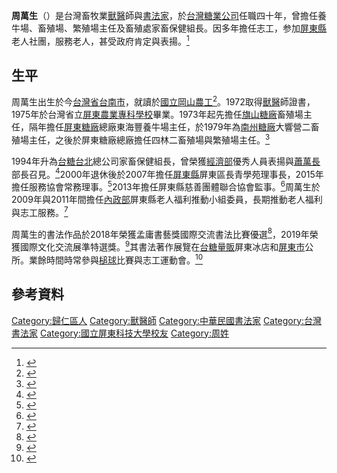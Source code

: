 {{Infobox person
| 前缀尊称   =
| 姓名       = 周萬生
| 后缀尊称   = 
| 出生日期   = {{birth date and age|1937|10|11}}
| 出生地     = {{TWN-JPN}}[[台南州|台南州]][[歸仁庄|歸仁庄]]<br/>（今[[台南市|台南市]][[歸仁區|歸仁區]]）
| 户籍      = {{ROC}}
| 國籍     ={{中華民國|ROC}}
| 教育程度   = 獸醫專科
| 母校       = [[屏東農業專科學校|屏東農業專科學校]]<br/>[[國立岡山高級農工職業學校|國立岡山農工]]
| 職業       = 獸醫師
| 活跃时期   = 1970年代至今
| 雇主       = [[台灣糖業公司|台灣糖業公司]]
}}

'''周萬生'''（{{bd|1937年|10月11日|}}）是台灣畜牧業[[獸醫|獸醫]]師與[[書法家|書法家]]，於[[台灣糖業公司|台灣糖業公司]]任職四十年，曾擔任養牛場、畜殖場、繁殖場主任及畜殖處家畜保健組長。因多年擔任志工，参加[[屏東縣|屏東縣]]老人社團，服務老人，甚受政府肯定與表揚。<ref>{{cite web|url=http://iservice.ltn.com.tw/IService3/photo.php?no=12346|title=周萬生 活到老學到老|publisher=自由時報|accessdate=2020-09-25|archive-date=2020-09-25|archive-url=https://web.archive.org/web/20200925060915/http://iservice.ltn.com.tw/IService3/photo.php?no=12346|dead-url=no}}</ref>

==生平==

周萬生出生於今[[台灣省|台灣省]][[台南市|台南市]]，就讀於[[國立岡山高級農工職業學校|國立岡山農工]]<ref>{{cite web|url=http://rpage.ksvs.khc.edu.tw/var/file/0/1000/img/34/681409721.pdf|title=國立岡山高級農工職業學校第七屆校友會名冊|publisher=國立岡山高級農工職業學校|accessdate=2020-10-22|archive-date=2020-10-26|archive-url=https://web.archive.org/web/20201026113044/http://rpage.ksvs.khc.edu.tw/var/file/0/1000/img/34/681409721.pdf|dead-url=no}}</ref>。1972取得[[獸醫|獸醫]]師證書，1975年於台灣省立[[屏東農業專科學校|屏東農業專科學校]]畢業。1973年起先擔任[[旗山糖廠|旗山糖廠]]畜殖場主任，隔年擔任[[屏東糖廠|屏東糖廠]]總廠東海豐養牛場主任，於1979年為[[南州糖廠|南州糖廠]]大響營二畜殖場主任，之後於屏東糖廠總廠擔任四林二畜殖場與繁殖場主任。<ref>{{cite book |author=徐慶鍾 |date=1978 |title=台灣之新資源開發 |url=https://books.google.com/books?id=LstdAAAAIAAJ |location=台灣 |publisher=中華書局}}</ref>

1994年升為[[台糖|台糖]][[台北|台北]]總公司家畜保健組長，曾榮獲[[中華民國經濟部|經濟部]]優秀人員表揚與[[蕭萬長|蕭萬長]]部長召見。<ref>{{cite magazine|url=http://www.taisugar.com.tw/upload/MonthlyPDF/635313415495118095.pdf|title=台糖通訊 |publisher=台灣糖業公司 中華民國經濟部| publication-date=2014-03|volume=134|issue=2025|accessdate=2020-09-25}}</ref>2000年退休後於2007年擔任[[屏東縣|屏東縣]]屏東區長青學苑理事長，2015年擔任服務協會常務理事。<ref>{{cite web|url=https://www.cna.com.tw/postwrite/Detail/37097.aspx|title=屏東縣政府推出65歲以上免費搭客運車服務|publisher=中央通訊社|accessdate=2020-09-25}}</ref>2013年擔任屏東縣慈善團體聯合協會監事。<ref>{{cite web|url=https://www.idn.com.tw/news/news_content.aspx?catid=5&catsid=6&catdid=0&artid=20090720abcd021|title=屏縣慈善團體聯合協會改選|publisher=自立晚報|accessdate=2020-09-25}}</ref>周萬生於2009年與2011年間擔任[[中華民國內政部|內政部]]屏東縣老人福利推動小組委員，長期推動老人福利與志工服務。<ref>{{cite web|url=https://www-ws.pthg.gov.tw/Upload/2015pthg/18/ckfile/1cec275a-6dbc-4cc8-be1e-b31f193e6503.pdf|title=屏東縣100年度第2次老人福利推動小組會議紀錄 |publisher=中華民國內政部|author=張惠琄|accessdate=2020-09-25}}</ref>

周萬生的書法作品於2018年榮獲孟庸書藝獎國際交流書法比賽優選<ref>{{cite web|url=https://blog.xuite.net/aco976266/twblog/585413346-%E7%AC%AC%E4%B9%9D%E5%B1%86%E5%AD%9F%E5%BA%B8%E6%9B%B8%E8%97%9D%E7%8D%8E%E5%9C%8B%E9%9A%9B%E4%BA%A4%E6%B5%81%E6%9B%B8%E6%B3%95%E6%AF%94%E8%B3%BD%E5%BE%97%E7%8D%8E%E5%90%8D%E5%96%AE|title=第九屆孟庸書藝獎國際交流書法比賽得獎名單|accessdate=2020-09-25}}</ref>，2019年榮獲{{tsl|jp|書道#日本の書道団体|大日本書藝院}}國際文化交流展準特選獎。<ref>{{cite web|url=http://www.d-n-shogeiin.or.jp/09_sakuhin.php|title=第八十回記念 国際文化交流|publisher=公益社団法人 大日本書芸院|accessdate=2020-09-25}}</ref>其書法著作展覽在[[台糖量販|台糖量販]]屏東冰店和[[屏東市|屏東市]]公所。業餘時間時常參與[[門球|槌球]]比賽與志工運動會。<ref>{{cite web|url=https://www-ws.pthg.gov.tw/Upload/2015pthg/18/ckfile/9e7dbf9a-b315-41f0-b069-27f70131e98a.pdf|title=屏東縣100年度第1次老人福利推動小組會議紀錄|publisher=中華民國內政部|author=吳竹萍|accessdate=2020-09-25|archive-date=2020-09-25|archive-url=https://web.archive.org/web/20200925172329/https://www-ws.pthg.gov.tw/Upload/2015pthg/18/ckfile/9e7dbf9a-b315-41f0-b069-27f70131e98a.pdf|dead-url=no}}</ref>

[[Category:歸仁區人|Category:歸仁區人]]

== 參考資料 ==
{{Reflist}}

[[Category:獸醫師|Category:獸醫師]]
[[Category:中華民國書法家|Category:中華民國書法家]]
[[Category:台灣書法家|Category:台灣書法家]]
[[Category:國立屏東科技大學校友|Category:國立屏東科技大學校友]]

[[Category:周姓|Category:周姓]]